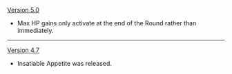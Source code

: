 {{Change History/Header}}
[[Version 5.0]]
* Max HP gains only activate at the end of the Round rather than immediately.
----
[[Version 4.7]]
* Insatiable Appetite was released.